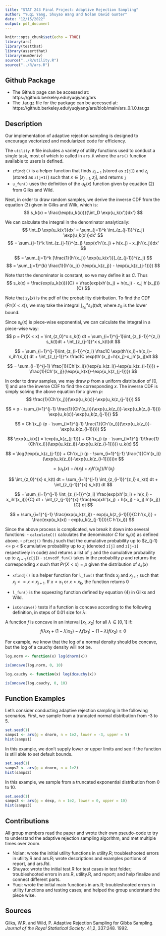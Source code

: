 ```yaml
---
title: "STAT 243 Final Project: Adaptive Rejection Sampling"
author: "Yuqi Yang, Shuyao Wang and Nolan David Gunter"
date: "12/15/2022"
output: pdf_document
---
```


```r
knitr::opts_chunk$set(echo = TRUE)
library(ars)
library(testthat)
library(assertthat)
library(numDeriv)
source("../R/utility.R")
source("../R/ars.R")
```

## Github Package

 - The Github page can be accessed at: https://github.berkeley.edu/yuqiyang/ars
 - The .tar.gz file for the package can be accessed at: https://github.berkeley.edu/yuqiyang/ars/blob/main/ars_0.1.0.tar.gz


## Description

Our implementation of adaptive rejection sampling is designed to encourage 
vectorized and modularized code for efficiency. 

The `utility.R` file includes a variety of utility functions used to conduct a 
single task, most of which to called in `ars.R` where the `ars()` function 
available to users is defined. 

- `zfindj()` is a helper function that finds $z_{j-1}$ (stored as `z[j]`) and 
$z_j$ (stored as `z[j+1]`) such that $x\in[z_{j-1}, z_j]$, and returns `j`
- `u_fun()` uses the definition of the $u_k(x)$ function given by equation 
$(2)$ from Gilks and Wild.
 
Next, in order to draw random samples, we derive the inverse CDF from the 
equation $(3)$ given in Gilks and Wilk, which is:
$$
s_k(x) = \frac{\exp(u_k(x))}{\int_D \exp{u_k(x')}dx'}
$$

We can calculate the integral in the denominator analytically:
$$
\int_D \exp{u_k(x')}dx' = \sum_{j=1}^k \int_{z_{j-1}}^{z_j} \exp{u_k(x')}dx' 
$$
$$
 = \sum_{j=1}^k \int_{z_{j-1}}^{z_j} \exp(x'h'(x_j) + h(x_j) - x_jh'(x_j))dx'
$$

$$
 = \sum_{j=1}^k [\frac{1}{h'(x_j)} \exp{u_k(x')}]_{z_{j-1}}^{z_j} 
$$
$$
 = \sum_{j=1}^{k} \frac{1}{h'(x_j)} (\exp{u_k(z_j)} - \exp{u_k(z_{j-1})})
$$

Note that the denominator is constant, so we may define it as $C$. Thus
$$
s_k(x) = \frac{exp(u_k(x))}{C} = \frac{exp(xh'(x_j) + h(x_j) - x_j h'(x_j))}{C}
$$

Note that $s_k(x)$ is the pdf of the probability distribution. To find the CDF 
($Pr(X < x)$), we may take the integral $\int_{z_0}^{x} s_k(t) dt$, where $z_0$ 
is the lower bound. 

Since $s_k(x)$ is piece-wise exponential, we can calculate the integral in a 
piece-wise way:
$$
p = Pr(X < x) = \int_{z_0}^x s_k(t) dt = \sum_{i=1}^{j-1}\int_{z_{i-1}}^{z_i} s_k(t)dt + \int_{z_{j-1}}^x s_k(t)dt 
$$

$$
= \sum_{i=1}^{j-1}\int_{z_{i-1}}^{z_i} \frac1C \exp(th'(x_i)+h(x_i)-x_ih'(x_i)) dt + \int_{z_{j-1}}^x \frac1C \exp(th'(x_j)+h(x_j)-x_jh'(x_j))dt
$$

$$
= \sum_{i=1}^{j-1} \frac{1}{Ch'(x_i)}(\exp{u_k(z_i)}-\exp{u_k(z_{i-1})}) + \frac{1}{Ch'(x_j)}(\exp{u_k(x)}-\exp{u_k(z_{j-1})})
$$

In order to draw samples, we may draw $p$ from a uniform distribution of $[0,1]$ 
and use the inverse CDF to find the corresponding $x$. The inverse CDF is simply 
solving the above equation for $x$ given $p$:
$$
\frac{1}{Ch'(x_j)}(\exp{u_k(x)}-\exp{u_k(z_{j-1})})
$$

$$
= p - \sum_{i=1}^{j-1} \frac{1}{Ch'(x_i)}(\exp{u_k(z_i)}-\exp{u_k(z_{i-1})}) 
\exp{u_k(x)}-\exp{u_k(z_{j-1})} 
$$

$$
= Ch'(x_j) (p - \sum_{i=1}^{j-1} \frac{1}{Ch'(x_i)}(\exp{u_k(z_i)}-\exp{u_k(z_{i-1})})) 
$$

$$
\exp{u_k(x)} = \exp{u_k(z_{j-1})} + Ch'(x_j) (p - \sum_{i=1}^{j-1}\frac{1}{Ch'(x_i)}(\exp{u_k(z_i)}-\exp{u_k(z_{i-1})})) u_k(x) 
$$

$$
= \log(\exp{u_k(z_{j-1})} + Ch'(x_j) (p - \sum_{i=1}^{j-1} \frac{1}{Ch'(x_i)}(\exp{u_k(z_i)}-\exp{u_k(z_{i-1})})))x
$$

$$
= (u_k(x) - h(x_j) + x_jh'(x_j)) / h'(x_j)
$$

$$
\int_{z_0}^{x} s_k(t) dt = \sum_{i=1}^{j-1} \int_{z_{i-1}}^{z_i} s_k(t) dt + 
\int_{z_{j-1}}^{x} s_k(t) dt
$$

$$
 = \sum_{i=1}^{j-1} \int_{z_{i-1}}^{z_i} \frac{exp(xh'(x_i) + h(x_i) - x_ih'(x_i))}{C} dt + \int_{z_{j-1}}^{x} \frac{exp(xh'(x_j) + h(x_j) - x_j) h'(x_j)}{C} dt
$$

$$
 = \sum_{i=1}^{j-1} \frac{exp(u_k(z_i)) - exp(u_k(z_{i-1}))}{C h'(x_i)} + \frac{exp(u_k(x)) - exp(u_k(z_{j-1}))}{C h'(x_i)}
$$

Since the above process is complicated, we break it down into several functions:
- `calculateC()` calculates the denominator $C$ for $s_k(x)$ as defined above.
- `pfindj()` finds $j$ such that the cumulative probability up to $z_{j-1} <= p < $ 
cumulative probability up to $z_j$ (denoted `z[j]` and `z[j+1]` respectively in code) 
and returns a list of `j` and the cumulative probability up to $z_{j-1}$ (`z[j]`)
- `sinvcdf_fun()` takes in the probability $p$ and returns the corresponding $x$ 
such that $Pr(X < x) = p$ given the distribution of $s_k(x)$

- `xfindj()` is a helper function for `l_fun()` that finds $x_j$ and $x_{j+1}$ 
such that $x_j <= x < x_{j+1}$. If $x < x_1$ or $x > x_k$, the function returns $0$
- `l_fun()` is the squeezing function defined by equation $(4)$ in Gilks and Wild. 
 
- `isConcave()` tests if a function is concave according to the following definition, 
in steps of 0.01 size for $\lambda$:

A function $f$ is concave in an interval $[x_1,x_2]$ for all $\lambda \in [0,1]$ if:
$$
f(\lambda x_1 + (1-\lambda)x_2) - \lambda f(x_1) - (1-\lambda) f(x_2) \geq 0
$$

For example, we know that the log of a normal density should be concave, but the log of a cauchy density will not be. 
```r


log.norm <- function(x) log(dnorm(x))

isConcave(log.norm, 0, 10)
```

```r
log.cauchy <- function(x) log(dcauchy(x))

isConcave(log.cauchy, 0, 10)
```

## Function Examples

Let's consider conducting adaptive rejection sampling in the following scenarios. 
First, we sample from a truncated normal distribution from -3 to 5.

```r
set.seed(1)
samps1 <- ars(g = dnorm, n = 1e2, lower = -3, upper = 5)
hist(samps1)
```

In this example, we don't supply lower or upper limits and see if the function is
still able to set default bounds. 
```r
set.seed(1)
samps2 <- ars(g = dnorm, n = 1e2)
hist(samps2)
```

In this example, we sample from a truncated exponential distribution from 0 to 10.
```r
set.seed(1)
samps3 <- ars(g = dexp, n = 1e2, lower = 0, upper = 10)
hist(samps3)
```


## Contributions

All group members read the paper and wrote their own pseudo-code to try to 
understand the adaptive rejection sampling algorithm, and met multiple times over 
zoom. 

- Nolan: wrote the initial utility functions in utility.R; troubleshooted errors 
in utility.R and ars.R; wrote descriptions and examples portions of report, and ars.Rd.
- Shuyao: wrote the initial test.R for test cases in test folder; troubleshooted 
errors in ars.R, utility.R, and report; and help finalize and connect different parts.
- Yuqi: wrote the initial main functions in ars.R; troubleshooted errors in utility 
functions and testing cases; and helped the group understand the piece wise.


## Sources

Gilks, W.R. and Wild, P. Adaptive Rejection Sampling for Gibbs Sampling. 
*Journal of the Royal Statistical Society*. 41,2, 337:248. 1992. 
